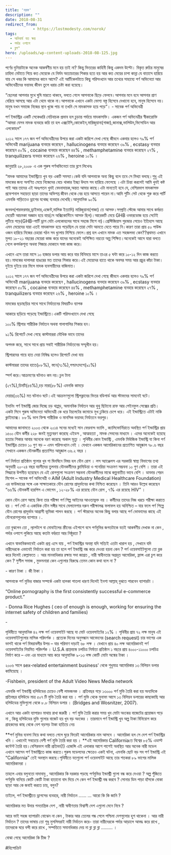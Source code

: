 ```yaml
---
title: 'নরক'
description: ""
date: 2018-08-31
redirect_from: 
            - https://lostmodesty.com/norok/
tags: 
  - অনিবার্য যত ক্ষয়
  - পর্দার ওপাশে
  - ব্লগ"
hero: /uploads/wp-content-uploads-2018-08-125.jpg
---
```

পর্ণের দুনিয়াটাকে অনেক আকর্ষণীয় মনে হয় তাই না? কিন্তু ভিতরের কাহিনী কিন্তু একদম উল্টো। বিকৃত রুচির মানুষের চাহিদা মেটাতে গিয়ে কত মেয়েকে যে নির্মম অত্যাচারের শিকার হতে হয় আর কত মেয়ের চাপা কান্না যে বাতাসে হারিয়ে যায় সে খবর কি আমাদের কানে আসে? এই আর্টিকেলটাতে কিছু পরিসংখ্যান আর তথ্যের সাহায্যে পর্ণ অভিনেতা আর অভিনেত্রীদের ভয়াবহ জীবন তুলে ধরার চেষ্টা করা হয়েছে।

“ছেলেরা আপনার মুখে ঘুষি মারতে থাকবে, বলতে গেলে আপনাকে ছিড়ে ফেলবে।আপনার মনে হবে আপনার প্রাণ বেরিয়ে আসছে আর এটা থেমে থাকে না।আপনাকে এখানে একটা ভোগ্য বস্তু হিসেবে দেখানো হবে, মানুষ হিসেবে নয়।মানুষ যখন সমাজে নিজের স্থান খুজে পায় না তখনি সে মাদকাসক্ত হয়ে পড়ে”। - সাবেক পর্ণ অভিনেত্রী

পর্ণ ইন্ডাস্ট্রির একটি সেকেণ্ডারি নেচিবাচক প্রভাব হল চুড়ান্ত পর্যায়ে মাদকাসক্তি। একজন পর্ণ অভিনেত্রীর স্বীকারোক্তি “আমরা যেসব মাদক ব্যবহার করি তা হল এক্সটেসি,কোকেইন,মারিজুয়ানা(গাজা),জানাক্স,ভালিউম,ভিসোডিন আর এলকোহল”

২০১২ সালে ১৭৭ জন পর্ণ অভিনেত্রীদের উপরে করা একটা জরিপে দেখা গেছে জীবনে একবার হলেও ৭৯% পর্ণ অভিনেত্রী marijuana ব্যবহার করেছেন , hallucinogens ব্যবহার করেছেন ৩৯% , ecstasy ব্যবহার করেছেন ৫০% , cocaine ব্যবহার করেছেন ৪৪% , methamphetamine ব্যবহার করেছেন ২৭% , tranquilizers ব্যবহার করেছেন ২৬% , heroine ১০% ।

জানুয়ারি ২৮,২০০৮ এ এক পুরুষ পর্ণঅভিনেতা তার ব্লগে লিখেনঃ

“মাদক আমাদের ইন্ডাস্ট্রিতে খুব বড় একটি সমস্যা।কেউ যদি আপনাকে অন্য কিছু বলে তবে সে মিথ্যা বলছে।শুধু এই মাদকের জন্য অগণিত মেয়ে নিজেদের বেচে থাকার ইচ্ছা উদ্যম সব হারিয়ে ফেলেছে ।এটা চিন্তা করলেই আমি খুবই কষ্ট পাই আর তাদের এই অধঃপতন খুবই বেদনাদায়ক,অন্তত আমার কাছে।এটা মানতেই হবে যে, বেশিরভাগ মাদকাসক্ত প্রফেশনাল সহায়তা ছাড়া তাদের অভিশপ্ত জীবন থেকে বের হয়ে আসতে পারেন না।আমি শুটিং সেট থেকে শুরু করে পার্টি এমনকি গাড়িতেও ড্রাগের যথেচ্ছ ব্যবহার দেখেছি।আনুমানিক ৯০%

জনবল(পারফরমার,ড্রাইভার,এজেন্ট,মালিক ইত্যাদি) মারিজুয়ানা(গাজা) তে আসক্ত।সম্প্রতি স্টেজে আমার সাথে কর্মরত মেয়েটি আচমকা অজ্ঞান হয়ে যায়(সে অক্সিকোন্টিনে আসক্ত ছিল)।আরেকটি মেয়ে GHB ওভারডোজ হয়ে সেটেই লুটিয়ে পড়ে(GHB-পার্টি ড্রাগ যেটা এলকোহলের সাথে সহজে মিশে না)।প্রেস্টিজিয়াস পুরস্কার পেয়েও ইতিহাস আছে এমন মেয়েদের যারা এতই মাদকাসক্ত হয়ে পড়েছিল যে তারা সেটা আনতে যেতে পারে নি।কারণ তারা প্রায় ৫০ পাউন্ড ওজন হারিয়ে নিজের চেহারা গঠন সব ধুলোয় মিশিয়ে ফেলে।প্রশ্ন হল এখানে মাদক এত সহজলভ্য কেন??প্রথমত এখানে মুলত ১৮-২১ বছরের মেয়েরা কাজ করে যাদের অনেকেই অশিক্ষিত নয়তো অল্প শিক্ষিত।অনেকেই আসে যারা বলতে গেলে কপর্দকশূন্য অথবা পিজার দোকানে সস্তা কাজ করে।

এখানে এসে তারা মাসে ১০ হাজার ডলার আয় করে যার বিনিময়ে মাসে তাএর ৫ ঘন্টা করে ১০-১২ দিন কাজ করতে হয়।মাদকের দালালরা হাঙরের মত তাদের শিকার করে।এই মেয়েদের হাতে থাকে অবসর সময় আর প্রচুর কাঁচা টাকা।দুইয়ে দুইয়ে চার মিলে মাদক ব্যবসায়ীদের বাজিমাত।

২০১২ সালে ১৭৭ জন পর্ণ অভিনেত্রীদের উপরে করা একটা জরিপে দেখা গেছে জীবনে একবার হলেও ৭৯% পর্ণ অভিনেত্রী marijuana ব্যবহার করেছেন , hallucinogens ব্যবহার করেছেন ৩৯% , ecstasy ব্যবহার করেছেন ৫০% , cocaine ব্যবহার করেছেন ৪৪% , methamphetamine ব্যবহার করেছেন ২৭% , tranquilizers ব্যবহার করেছেন ২৬% , heroine ১০% ।

মাদকের ছড়াছড়ির সাথে সাথে নির্যাতনের বিষয়টিও ব্যাপক

আকারে ছড়িয়ে পড়েছে ইন্ডাস্ট্রিতে।একটি পরিসংখ্যানে দেখা গেছে

১০০% স্ট্রিপার শারীরিক নির্যাতন অথবা গালাগালির শিকার হন।

৯১% রিপোর্টে দেখা গেছে কাস্টমাররা মৌখিক ভাবে তাদের

অপদস্ত করে, সাথে সাথে প্রায় সবাই শারীরিক নির্যাতনের সম্মুখীন হয়।

স্ট্রিপারদের গায়ে হাত দেয়া নিষিদ্ধ হলেও রিপোর্টে দেখা যায়

কাস্টমাররা তাদের হাতে(৮৮%), স্তনে(৭১%),পশ্চাৎদেশে(৯১%)

স্পর্শ করে।আক্রমণের ঘটনাও কম নয়।চুল টানা

(২৭%),চিমটি(৫৪%),চড় মারা(৫৮%) এমনকি কামড়ে

দেয়ার(৩৬%) মত ঘটনাও ঘটে।এই আক্রমণগুলো স্ট্রিপক্লাবের ভিতর বডিগার্ড আর স্টাফদের সামনেই ঘটে।

ইদানিং পর্ণ ইন্ডাস্ট্রি জোর দিচ্ছে চড় থাপ্পড়, অমানবিক নির্যাতন আর থুথু ছিটানো রাফ আর পেইনফুল সেক্সের প্রতি। একটা সিনে পুরুষ অভিনেতা অভিনেত্রী কে ধরে টয়লেটের কমোডে মুখ ঢুকিয়ে চেপে ধরে। এই ইন্ডাস্ট্রিতে এটাই নাকি ক্লাইম্যাক্স। ৮৮% ভাগ ফিল্ম শারীরিক ও মানসিক ভয়াবহ নির্যাতনে ভরপুর।

আমাদের জানামতে ২০০৩ থেকে ২০১৪ সনের মধ্যেই সান ফেরনান্দ ভ্যালি , ক্যালিফোর্নিয়াতে অবস্থিত পর্ণ ইন্ডাস্ট্রির প্রায় ১৫০০ যৌন কর্মীর ২২৮ জনই মৃত্যুবরণ করেছে এইডস , আত্মহত্যা , মাদক সেবনের মাধ্যমে । এদের অনেকেই হয়েছে হত্যার শিকার আবার অনেকে বরণ করেছে অকাল মৃত্যু । পৃথিবীর কোন ইন্ডাস্ট্রি , এমনকি মিউজিক ইন্ডাস্ট্রি যা কিনা পর্ণ ইন্ডাস্ট্রির চেয়েও ১০ গুণ বড় – এমন পরিসংখ্যান নেই । যেখানে একজন আমেরিকানের প্রত্যাশিত আয়ুষ্কাল ৭৮.৬ বছর সেখানে একজন যৌনকর্মীর প্রত্যাশিত আয়ুষ্কাল ৩৬.২ বছর ।

পর্ণ নির্মাতা প্রতিষ্ঠান গুলোর খুব গা ঘিনঘিনে বিষয় হল যৌন রোগ । লস অ্যাঞ্জেলস এর সরকারি স্বাস্থ্য বিভাগের তথ্য অনুযায়ী ২০-২৪ বছর বয়সীদের তুলনায় যৌনকর্মীদের ক্লামিডিয়া ও গনেরিয়া সংক্রমণ সম্ভবনা ১০ গুণ বেশি । তারা এই সিদ্ধান্তে উপনীত হয়েছেন যে এই রোগগুলো সংক্রমণ সম্ভবনা যৌনকর্মীদের মাঝে কল্পনাতীত ভাবে বেশি । ডাক্তার শেরন মিশেল – সাবেক পর্ণ অভিনেত্রী ও AIM (Adult Industry Medical Healthcare Foundation) এর ফাউন্ডারের সঙ্গে এক সাক্ষাতকারে যৌন রোগের প্রাদুর্ভাবের কথা নিশ্চিত করেছেন । তিনি আরও উল্লেখ করেছেন “৬৬% যৌনকর্মী হারপিস এ ভোগেন , ১২-২৮% এর রয়েছে যৌন রোগ , ৭% এর রয়েছে HIV” ।

কোন যৌন রোগ আছে কিনা তার পরীক্ষা পর্ণ শিল্প আইনের আওতাভুক্ত নয় । কর্মীদের তাদের নিজ খরচে পরীক্ষা করাতে হয় । পর্ণ সেট এ একাধিক যৌন সঙ্গীর সাথে মেলামেশার দরুন পরীক্ষালব্ধ ফলাফল হয় অনিশ্চিত – যার ফলে পর্ণ শিল্পে যৌন রোগের প্রাদুর্ভাব আগ্রাসী ভূমিকা পালন করছে । পর্ণ স্টারদের অনেক কিছু বলার আছে পর্ণ ভোক্তাদের কাছে এই যৌনরোগগুলোর ব্যাপারে ।.

তো বুঝলেন তো , ল্যাপটপে বা মোবাইলের স্ক্রীনের এইপাশে বসে পর্ণমুভির জগতটাকে যতই আকর্ষণীয় দেখাক না কেন , পর্দার ওপাশে লুকিয়ে আছে কতটা বর্বরতা আর নিষ্ঠুরতা ?

এখানে স্বাভাবিকভাবেই একটা প্রশ্ন এসে যায় , পর্ণ ইন্ডাস্ট্রির অবস্থা যদি সত্যিই এতটা খারাপ হয় , সেখানে যদি নারীদেরকে এভাবেই নির্যাতন করা হয় তা হলে পর্ণ ইন্ডাস্ট্রি বন্ধ করে দেওয়া হয়না কেন ? পর্ণ ওয়েবসাইটগুলো তো ব্লক করে দিলেই কেল্লাফতে । আর মানবাধিকার রক্ষায় সদা জাগ্রত , নারী স্বাধীনতার অগ্রদূত আমেরিকা, ফ্রান্স এরা চুপ করে কেন ? সুশীল সমাজ , মুক্তমনারা কেন এগুলোর বিরুদ্ধে তেমন কোন কথা বলে না ?

\- কারণ টাকা । জী টাকা ।

আপনাকে পর্ণ মুভির বাজার সম্পর্কে একটা হালকা পাতলা ধারণা দিলেই ইনশা আল্লাহ্‌ বুঝতে পারবেন ব্যাপারটা ।

“Online pornography is the first consistently successful e-commerce product.”

\- Donna Rice Hughes ( ceo of enough is enough, working for ensuring the internet safety of children and families)

\-

পৃথিবীতে আনুমানিক ৪২ লক্ষ পর্ণ ওয়েবসাইট আছে যা মোট ওয়েবসাইটের ১২% । পৃথিবীর প্রায় ৭২ লক্ষ মানুষ এই ওয়েবসাইটগুলোর মাসিক পরিদর্শক । প্রত্যেক দিনের অনুসন্ধান আবেদনের (search request) চার ভাগের এক ভাগই থাকে পর্ণ বিষয়াবলীর উপর – যার পরিমাণ দাড়াই ৬৮ লক্ষ । যেখানে প্রায় ৪০ লক্ষ আমেরিকানই পর্ণ ওয়েবসাইটের নিয়মিত পরিদর্শক । U.S.A প্রাপ্তবয়স্ক চলচিত্র নির্মাতা প্রতিষ্ঠান ১ বছরে প্রায় ৪০০০-১১০০০ চলচিত্র নির্মাণ করে – এবং এর মাধ্যমে আয় করে আনুমানিক ৯-১৩ লক্ষ কোটি মোটা অঙ্কের টাকা ।

২০০৬ সালে sex-related entertainment business’ থেকে শুধুমাত্র আমেরিকার ১৩ বিলিয়ন ডলার কামিয়েছে ।

\-Fishbein, president of the Adult Video News Media network

এমনকি পর্ণ ইন্ডাস্ট্রি হলিউডের চেয়েও বেশী লাভজনক । প্রতিবছর গড়ে ১৩০০০ পর্ণ মুভি তৈরি করা হয় অন্যদিকে প্রতিবছর হলিউডে মাত্র ৫০৭ টি মুভি তৈরি করা হয় । পর্ণ মুভি থেকে মুনাফা আসে ১৩ বিলিয়ন ডলারের কাছাকাছি আর হলিউডের মুভিগুলো থেকে ৮.৮ বিলিয়ন ডলার । (Bridges and Wosnitzer, 2007).

[](uploads/-BnMcIbwWY5c-Vf7TBmXrWiI-AAAAAAAAAKQ-IrIre-4sdu4-s1600-12041846_973712872667177_1261195553_n.jpg%22%20data-blogger-escaped-style=%22margin-left:%201em;%20margin-right:%201em;%22%3E%3Cimg%20class=%22aligncenter%22%20src=%22https:--2.bp.blogspot.com--BnMcIbwWY5c-Vf7TBmXrWiI-AAAAAAAAAKQ-IrIre-4sdu4-s320-12041846_973712872667177_1261195553_n.jpg)

এখানে আর একটা ব্যাপারও মাথায় রাখা জরুরী । পর্ণ মুভি তৈরি করার সময় খুব মোটা অংকের বাজেটের প্রয়োজন পড়ে না , কিন্তু হলিউডের মুভি গুলোর বাজেট হয় খুব বড় অংকের । তারমানে পর্ণ ইন্ডাস্ট্রি খুব অল্প টাকা বিনিয়োগ করে গ্রাহকদের কাছ থেকে বেশ বড়সড় টাকা হাতিয়ে নেয়

**পর্ণ মুভির ব্যবসা নিয়ে কথা বলতে গেলে ঘুরে ফিরেই আমেরিকার নাম আসবে । আমেরিকা হল সে দেশ পর্ণ ইন্ডাস্ট্রির খনি । এখানেই সবচেয়ে বেশী পর্ণ মুভি তৈরি করা হয় । **এই আমেরিকার Californiaতে বিশ্বের ৮৫% এডাল্ট কন্টেন্ট তৈরি হয়।বেশিরভাগ নারী প্রতিভা(!) এজেন্সি এই এলাকার আশে পাশেই অবস্থিত আর অনেক নারী মডেল এখানে আসেন পর্ণ ইন্ডাস্ট্রিতে কাজ করতে।পুরুষ মডেলদের ক্ষেত্রেও একই ঘটনা, এমনকি ছোট বড় সব পর্ণ ইন্ডাস্ট্রি এই “California” তেই অবস্থান করছে।পৃথিবীতে যতগুলো পর্ণ ওয়েবসাইট আছে তার শতকরা ৮৯ ভাগের মালিক আমেরিকানরা ।

তাহলে এবার বলুনতো দাদাবাবু , আমেরিকার কি দরকার পড়ছে পর্ণমুভির ইন্ডাস্ট্রী গুলো বন্ধ করে দেওয়া ? অল্প পুঁজিতে পর্ণমুভি বানিয়ে কোটি কোটি টাকা হাতানো বাদ দিয়ে সে কেন পর্ণ ইন্ডাস্ট্রী বন্ধ করবে ? সোনার ডিম পাড়া হাঁসকে বোকা ছাড়া আর কে জবাই করতে চায়, বলুন?

তাইলে, পর্ণ ইন্ডাস্ট্রীতে ড্রাগসের ব্যবহার, নারী নির্যাতন ...... ... আরো কি কি জানি ?

আমেরিকার মত উদার গনতান্ত্রিক দেশ , নারী স্বাধীণতায় বিশ্বাসী দেশ এগুলো মেনে নিবে ?

আরে ভাই সহজ ব্যাপারটা বোঝেন না কেন , টাকার আর তেলের গন্ধ পেলে পশ্চিমা দেশগুলোর হুশ থাকেনা । আর নারী নির্যাতন ? তাদের ভাষায় তো শুধু মুসলিমরাই নারী নির্যাতন করে- তারা নারীদেরকে পর্দার আড়ালে আবদ্ধ করে রাখে , তাদেরকে ঘরে বন্দী করে রাখে , সম্পত্তিতে সমানধিকার দেয় না ব্লা ব্লা ব্লা ......... ।

বোঝা গেছে আমেরিকা কি চীজ ?

\#হিপোক্রিট

